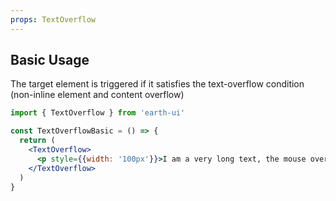 ```yaml
---
props: TextOverflow
---
```


## Basic Usage

The target element is triggered if it satisfies the text-overflow condition (non-inline element and content overflow)

```jsx tabs
import { TextOverflow } from 'earth-ui'

const TextOverflowBasic = () => {
  return (
    <TextOverflow>
      <p style={{width: '100px'}}>I am a very long text, the mouse over can show all.</p>
    </TextOverflow>
  )
}
```
